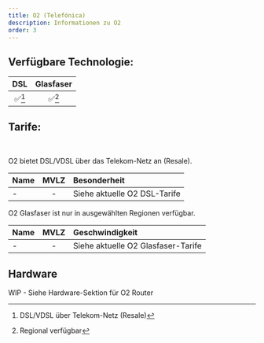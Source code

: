 ```yaml
---
title: O2 (Telefónica)
description: Informationen zu O2
order: 3
---
```



## Verfügbare Technologie:

|        DSL         |     Glasfaser      |
| :----------------: | :----------------: |
| :white_check_mark:[^1] | :white_check_mark:[^2] |

[^1]: DSL/VDSL über Telekom-Netz (Resale)
[^2]: Regional verfügbar

## Tarife:
&nbsp;
<Tabs>
<TabItem label="DSL (Resale)">

<Aside type="note" title="Hinweis">
O2 bietet DSL/VDSL über das Telekom-Netz an (Resale).
</Aside>

| Name | MVLZ | Besonderheit |
| :--- | :--: | :----------- |
| - | - | Siehe aktuelle O2 DSL-Tarife |

</TabItem>
<TabItem label="Glasfaser">

<Aside type="note" title="Verfügbarkeit">
O2 Glasfaser ist nur in ausgewählten Regionen verfügbar.
</Aside>

| Name | MVLZ | Geschwindigkeit |
| :--- | :--: | :-------------- |
| - | - | Siehe aktuelle O2 Glasfaser-Tarife |

</TabItem>
</Tabs>

## Hardware

<Aside type="caution" title=" ">
  WIP - Siehe Hardware-Sektion für O2 Router
</Aside>
